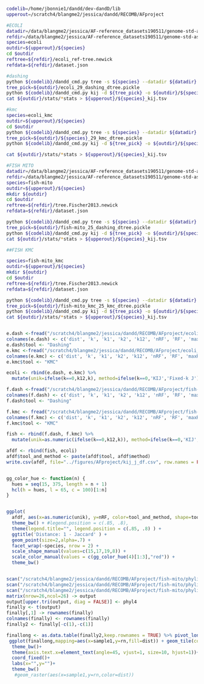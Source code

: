 
```bash
codelib=/home/jbonnie1/dandd/dev-dandD/lib
upperout=/scratch4/blangme2/jessica/dandd/RECOMB/AFproject

#ECOLI
datadir=/data/blangme2/jessica/AF-reference_datasets190511/genome-std-assembled-ecoli/dataset/assembled-ecoli
refdir=/data/blangme2/jessica/AF-reference_datasets190511/genome-std-assembled-ecoli/reference
species=ecoli
outdir=${upperout}/${species}
cd $outdir
reftree=${refdir}/ecoli_ref-tree.newick
refdata=${refdir}/dataset.json

#dashing
python ${codelib}/dandd_cmd.py tree -s ${species} --datadir ${datadir} --out ${outdir}
tree_pick=${outdir}/ecoli_29_dashing_dtree.pickle
python ${codelib}/dandd_cmd.py kij -d ${tree_pick} -o ${outdir}/${species} --mink 2 --maxk 32 --phylo-ref ${refdata} --phylo-tree ${reftree}
cat ${outdir}/stats/*stats > ${upperout}/${species}_kij.tsv

#kmc
species=ecoli_kmc
outdir=${upperout}/${species}
cd $outdir
python ${codelib}/dandd_cmd.py tree -s ${species} --datadir ${datadir} --out ${outdir} --exact
tree_pick=${outdir}/${species}_29_kmc_dtree.pickle
python ${codelib}/dandd_cmd.py kij -d ${tree_pick} -o ${outdir}/${species} --mink 2 --maxk 60 --phylo-ref ${refdata} --phylo-tree ${reftree}

cat ${outdir}/stats/*stats > ${upperout}/${species}_kij.tsv

#FISH MITO
datadir=/data/blangme2/jessica/AF-reference_datasets190511/genome-std-assembled-fish_mito/dataset/assembled-fish_mito/
refdir=/data/blangme2/jessica/AF-reference_datasets190511/genome-std-assembled-fish_mito/reference
species=fish-mito
outdir=${upperout}/${species}
mkdir ${outdir}
cd $outdir
reftree=${refdir}/tree.Fischer2013.newick
refdata=${refdir}/dataset.json

python ${codelib}/dandd_cmd.py tree -s ${species} --datadir ${datadir} --out ${outdir}
tree_pick=${outdir}/fish-mito_25_dashing_dtree.pickle
python ${codelib}/dandd_cmd.py kij -d ${tree_pick} -o ${outdir}/${species} --mink 2 --maxk 32 --phylo-ref ${refdata} --phylo-tree ${reftree}
cat ${outdir}/stats/*stats > ${upperout}/${species}_kij.tsv

##FISH KMC

species=fish-mito_kmc
outdir=${upperout}/${species}
mkdir ${outdir}
cd $outdir
reftree=${refdir}/tree.Fischer2013.newick
refdata=${refdir}/dataset.json

python ${codelib}/dandd_cmd.py tree -s ${species} --datadir ${datadir} --out ${outdir} --exact
tree_pick=${outdir}/fish-mito_kmc_25_kmc_dtree.pickle
python ${codelib}/dandd_cmd.py kij -d ${tree_pick} -o ${outdir}/${species} --mink 2 --maxk 60 --phylo-ref ${refdata} --phylo-tree ${reftree}
cat ${outdir}/stats/*stats > ${upperout}/${species}_kij.tsv



```


```r
e.dash <-fread("/scratch4/blangme2/jessica/dandd/RECOMB/AFproject/ecoli_kij.tsv")
colnames(e.dash) <- c('dist', 'k', 'k1', 'k2', 'k12', 'nRF', 'RF', 'maxRF', 'repl')
e.dash$tool <- "Dashing"
e.kmc <-fread("/scratch4/blangme2/jessica/dandd/RECOMB/AFproject/ecoli_kmc_kij.tsv")
colnames(e.kmc) <- c('dist', 'k', 'k1', 'k2', 'k12', 'nRF', 'RF', 'maxRF', 'repl')
e.kmc$tool <- "KMC"

ecoli <- rbind(e.dash, e.kmc) %>% 
  mutate(unik=ifelse(k==0,k12,k), method=ifelse(k==0,'KIJ','Fixed-k J'), species="ecoli")

f.dash <-fread("/scratch4/blangme2/jessica/dandd/RECOMB/AFproject/fish-mito_kij.tsv")
colnames(f.dash) <- c('dist', 'k', 'k1', 'k2', 'k12', 'nRF', 'RF', 'maxRF', 'repl')
f.dash$tool <- "Dashing"

f.kmc <- fread("/scratch4/blangme2/jessica/dandd/RECOMB/AFproject/fish-mito_kmc_kij.tsv")
colnames(f.kmc) <- c('dist', 'k', 'k1', 'k2', 'k12', 'nRF', 'RF', 'maxRF', 'repl')
f.kmc$tool <- "KMC"

fish <- rbind(f.dash, f.kmc) %>% 
  mutate(unik=as.numeric(ifelse(k==0,k12,k)), method=ifelse(k==0,'KIJ','Fixed-k J'), species="fish")

afdf <- rbind(fish, ecoli)
afdf$tool_and_method <- paste(afdf$tool, afdf$method)
write.csv(afdf, file="../figures/AFproject/kij_j_df.csv", row.names = FALSE)


gg_color_hue <- function(n) {
  hues = seq(15, 375, length = n + 1)
  hcl(h = hues, l = 65, c = 100)[1:n]
}


ggplot(
  afdf, aes(x=as.numeric(unik), y=nRF, color=tool_and_method, shape=tool_and_method)) + 
  theme_bw() + #legend.position = c(.85, .8),
  theme(legend.title="", legend.position = c(.85, .8) ) +
  ggtitle('Distance: 1 - Jaccard' ) +
  geom_point(size=2,alpha=.7) + 
  facet_wrap(~species, nrow = 2) + 
  scale_shape_manual(values=c(15,17,19,8)) +
  scale_color_manual(values = c(gg_color_hue(4)[1:3],"red")) +
  theme_bw() 



```


```r

scan("/scratch4/blangme2/jessica/dandd/RECOMB/AFproject/fish-mito/phylip/fish-mito.sim.k5.phylip",what = "list",skip = 1) -> phyl5
scan("/scratch4/blangme2/jessica/dandd/RECOMB/AFproject/fish-mito/phylip/fish-mito.sim.k5.phylip",what = "list",skip = 1) -> phyl9
scan("/scratch4/blangme2/jessica/dandd/RECOMB/AFproject/fish-mito/phylip/fish-mito.sim.k4.phylip",what = "list",skip = 1) -> phyl4
matrix(nrow=26,ncol=26) -> output
output[upper.tri(output, diag = FALSE)] <- phyl4
finally <- t(output)
finally[,1] -> rownames(finally)
colnames(finally) <- rownames(finally)
finally2 <- finally[-c(1),-c(1)]

finallong <- as.data.table(finally2,keep.rownames = TRUE) %>% pivot_longer(cols=-1,names_to=c("sample1"),values_to = "dist",values_drop_na = TRUE) %>% mutate(dist=as.numeric(dist)) 
 ggplot(finallong,mapping=aes(x=sample1,y=rn,fill=dist)) + geom_tile(color="white")+ 
  theme_bw()+
  theme(axis.text.x=element_text(angle=45, vjust=1, size=10, hjust=1))+
  coord_fixed()+
  labs(x="",y="")+
  theme_bw()
   #geom_raster(aes(x=sample1,y=rn,color=dist))
```




